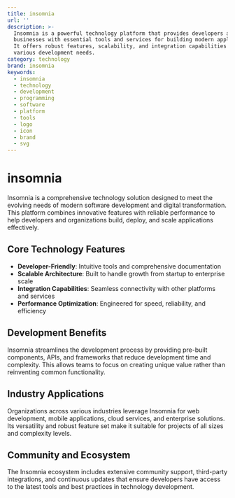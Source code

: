 ```yaml
---
title: insomnia
url: ''
description: >-
  Insomnia is a powerful technology platform that provides developers and
  businesses with essential tools and services for building modern applications.
  It offers robust features, scalability, and integration capabilities for
  various development needs.
category: technology
brand: insomnia
keywords:
  - insomnia
  - technology
  - development
  - programming
  - software
  - platform
  - tools
  - logo
  - icon
  - brand
  - svg
---
```


# insomnia

Insomnia is a comprehensive technology solution designed to meet the evolving needs of modern software development and digital transformation. This platform combines innovative features with reliable performance to help developers and organizations build, deploy, and scale applications effectively.

## Core Technology Features

- **Developer-Friendly**: Intuitive tools and comprehensive documentation
- **Scalable Architecture**: Built to handle growth from startup to enterprise scale
- **Integration Capabilities**: Seamless connectivity with other platforms and services
- **Performance Optimization**: Engineered for speed, reliability, and efficiency

## Development Benefits

Insomnia streamlines the development process by providing pre-built components, APIs, and frameworks that reduce development time and complexity. This allows teams to focus on creating unique value rather than reinventing common functionality.

## Industry Applications

Organizations across various industries leverage Insomnia for web development, mobile applications, cloud services, and enterprise solutions. Its versatility and robust feature set make it suitable for projects of all sizes and complexity levels.

## Community and Ecosystem

The Insomnia ecosystem includes extensive community support, third-party integrations, and continuous updates that ensure developers have access to the latest tools and best practices in technology development.
